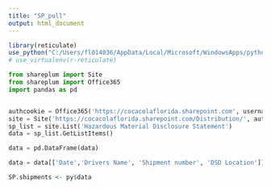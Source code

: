 ```yaml
---
title: "SP_pull"
output: html_document
---
```


```r
library(reticulate)
use_python("C:/Users/fl014036/AppData/Local/Microsoft/WindowsApps/python3.exe")
# use_virtualenv(r-reticulate)

```


```python

from shareplum import Site
from shareplum import Office365
import pandas as pd


authcookie = Office365('https://cocacolaflorida.sharepoint.com', username='SharePointAdmin@cocacolaflorida.com', password='P@$$word').GetCookies()
site = Site('https://cocacolaflorida.sharepoint.com/Distribution/', authcookie=authcookie)
sp_list = site.List('Hazardous Material Disclosure Statement')
data = sp_list.GetListItems()

data = pd.DataFrame(data)

data = data[['Date','Drivers Name', 'Shipment number', 'DSD Location']]

```

```r
SP.shipments <- py$data
```

